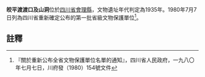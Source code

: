 {{msg:四川省文物保護單位
|名稱 = 皎平渡渡口及山洞
|編號 = 16
|圖片 = 
|級別 = S1
|分類 = 
|時代 = 1935年
|地点 = [[四川省|四川省]][[會理縣|會理縣]]
|坐標 =
|登錄 = 1980年7月7日
}}
'''皎平渡渡口及山洞'''位於[[四川省|四川省]][[會理縣|會理縣]]，文物遺址年代判定為1935年。1980年7月7日列為四川省重新確定公布的第一批省級文物保護單位<ref>『關於重新公布全省文物保護單位名單的通知』，四川省人民政府，一九八〇年七月七日，川府發（1980）154號文件</ref>。
==註釋==
{{reflist}}
{{文物保護單位小作品}}
{{涼山彝族自治州境內的四川省文物保護單位}}